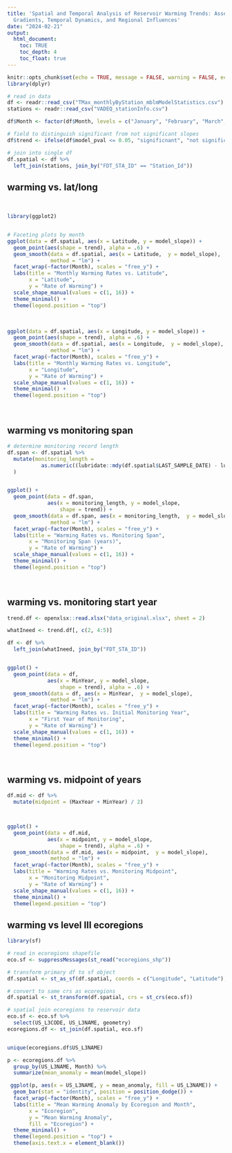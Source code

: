 ```yaml
---
title: 'Spatial and Temporal Analysis of Reservoir Warming Trends: Assessing Geographic
  Gradients, Temporal Dynamics, and Regional Influences'
date: "2024-02-21"
output: 
  html_document:
    toc: TRUE
    toc_depth: 4
    toc_float: true
---
```


```r
knitr::opts_chunk$set(echo = TRUE, message = FALSE, warning = FALSE, echo = FALSE)
library(dplyr)

# read in data
df <- readr::read_csv("TMax_monthlyByStation_mblmModelStatistics.csv")
stations <- readr::read_csv("VADEQ_stationInfo.csv")

df$Month <- factor(df$Month, levels = c("January", "February", "March", "April", "May", "June", "July", "August", "September", "October", "November", "December"))

# field to distinguish significant from not significant slopes
df$trend <- ifelse(df$model_pval <= 0.05, "significnant", "not significant")

# join into single df
df.spatial <- df %>%
  left_join(stations, join_by("FDT_STA_ID" == "Station_Id"))
```

## warming vs. lat/long

<br>

```r
library(ggplot2)


# Faceting plots by month
ggplot(data = df.spatial, aes(x = Latitude, y = model_slope)) +
  geom_point(aes(shape = trend), alpha = .6) +
  geom_smooth(data = df.spatial, aes(x = Latitude,  y = model_slope),
              method = "lm") +
  facet_wrap(~factor(Month), scales = "free_y") +
  labs(title = "Monthly Warming Rates vs. Latitude",
       x = "Latitude",
       y = "Rate of Warming") +
  scale_shape_manual(values = c(1, 16)) +
  theme_minimal() +
  theme(legend.position = "top") 
```
<br>

```r

ggplot(data = df.spatial, aes(x = Longitude, y = model_slope)) +
  geom_point(aes(shape = trend), alpha = .6) +
  geom_smooth(data = df.spatial, aes(x = Longitude,  y = model_slope),
              method = "lm") +
  facet_wrap(~factor(Month), scales = "free_y") +
  labs(title = "Monthly Warming Rates vs. Longitude",
       x = "Longitude",
       y = "Rate of Warming") +
  scale_shape_manual(values = c(1, 16)) +
  theme_minimal() +
  theme(legend.position = "top") 

```

<br>

## warming vs monitoring span

```r
# determine monitoring record length
df.span <- df.spatial %>%
  mutate(monitoring_length = 
           as.numeric((lubridate::mdy(df.spatial$LAST_SAMPLE_DATE) - lubridate::mdy(df.spatial$FIRST_SAMPLE_DATE))/365)
  )


ggplot() +
  geom_point(data = df.span,
             aes(x = monitoring_length, y = model_slope,
                 shape = trend)) +
  geom_smooth(data = df.span, aes(x = monitoring_length,  y = model_slope),
              method = "lm") +
  facet_wrap(~factor(Month), scales = "free_y") +
  labs(title = "Warming Rates vs. Monitoring Span",
       x = "Monitoring Span (years)",
       y = "Rate of Warming") +  
  scale_shape_manual(values = c(1, 16)) +
  theme_minimal() + 
  theme(legend.position = "top") 

```

<br>

## warming vs. monitoring start year

```r
trend.df <- openxlsx::read.xlsx("data_original.xlsx", sheet = 2)

whatIneed <- trend.df[, c(2, 4:5)]

df <- df %>%
  left_join(whatIneed, join_by("FDT_STA_ID"))


ggplot() +
  geom_point(data = df,
             aes(x = MinYear, y = model_slope,
                 shape = trend), alpha = .6) +
  geom_smooth(data = df, aes(x = MinYear,  y = model_slope),
              method = "lm") +
  facet_wrap(~factor(Month), scales = "free_y") +
  labs(title = "Warming Rates vs. Initial Monitoring Year",
       x = "First Year of Monitoring",
       y = "Rate of Warming") +  
  scale_shape_manual(values = c(1, 16)) +
  theme_minimal() + 
  theme(legend.position = "top") 

```
<br>

## warming vs. midpoint of years

```r
df.mid <- df %>%
  mutate(midpoint = (MaxYear + MinYear) / 2)



ggplot() +
  geom_point(data = df.mid,
             aes(x = midpoint, y = model_slope,
                 shape = trend), alpha = .6) +
  geom_smooth(data = df.mid, aes(x = midpoint,  y = model_slope),
              method = "lm") +
  facet_wrap(~factor(Month), scales = "free_y") +
  labs(title = "Warming Rates vs. Monitoring Midpoint",
       x = "Monitoring Midpoint",
       y = "Rate of Warming") +  
  scale_shape_manual(values = c(1, 16)) +
  theme_minimal() + 
  theme(legend.position = "top") 

```

## warming vs level III ecoregions

```r
library(sf)

# read in ecoregions shapefile
eco.sf <- suppressMessages(st_read("ecoregions_shp"))

# transform primary df to sf object
df.spatial <- st_as_sf(df.spatial, coords = c("Longitude", "Latitude"), crs = 4326)

# convert to same crs as ecoregions
df.spatial <- st_transform(df.spatial, crs = st_crs(eco.sf))

# spatial join ecoregions to reservoir data 
eco.sf <- eco.sf %>%
  select(US_L3CODE, US_L3NAME, geometry)
ecoregions.df <- st_join(df.spatial, eco.sf)


unique(ecoregions.df$US_L3NAME)

```

```r

p <- ecoregions.df %>%
  group_by(US_L3NAME, Month) %>%
  summarize(mean_anomaly = mean(model_slope))

 ggplot(p, aes(x = US_L3NAME, y = mean_anomaly, fill = US_L3NAME)) +
  geom_bar(stat = "identity", position = position_dodge()) +
  facet_wrap(~factor(Month), scales = "free_y") +
  labs(title = "Mean Warming Anomaly by Ecoregion and Month",
       x = "Ecoregion",
       y = "Mean Warming Anomaly",
       fill = "Ecoregion") +
  theme_minimal() +
  theme(legend.position = "top") +
  theme(axis.text.x = element_blank())



```

